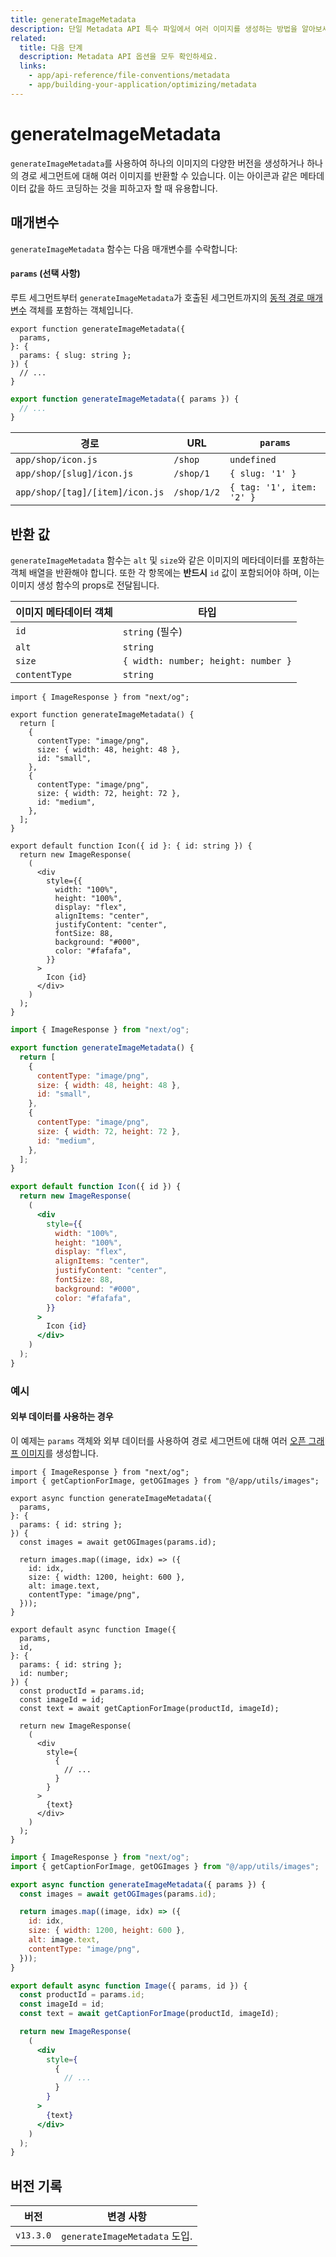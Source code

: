 ```yaml
---
title: generateImageMetadata
description: 단일 Metadata API 특수 파일에서 여러 이미지를 생성하는 방법을 알아보세요.
related:
  title: 다음 단계
  description: Metadata API 옵션을 모두 확인하세요.
  links:
    - app/api-reference/file-conventions/metadata
    - app/building-your-application/optimizing/metadata
---
```


# generateImageMetadata

`generateImageMetadata`를 사용하여 하나의 이미지의 다양한 버전을 생성하거나 하나의 경로 세그먼트에 대해 여러 이미지를 반환할 수 있습니다. 이는 아이콘과 같은 메타데이터 값을 하드 코딩하는 것을 피하고자 할 때 유용합니다.

## 매개변수

`generateImageMetadata` 함수는 다음 매개변수를 수락합니다:

#### `params` (선택 사항)

루트 세그먼트부터 `generateImageMetadata`가 호출된 세그먼트까지의 [동적 경로 매개변수](/docs/app/building-your-application/routing/dynamic-routes) 객체를 포함하는 객체입니다.

```tsx filename="icon.tsx" switcher
export function generateImageMetadata({
  params,
}: {
  params: { slug: string };
}) {
  // ...
}
```

```jsx filename="icon.js" switcher
export function generateImageMetadata({ params }) {
  // ...
}
```

| 경로                            | URL         | `params`                  |
| ------------------------------- | ----------- | ------------------------- |
| `app/shop/icon.js`              | `/shop`     | `undefined`               |
| `app/shop/[slug]/icon.js`       | `/shop/1`   | `{ slug: '1' }`           |
| `app/shop/[tag]/[item]/icon.js` | `/shop/1/2` | `{ tag: '1', item: '2' }` |

## 반환 값

`generateImageMetadata` 함수는 `alt` 및 `size`와 같은 이미지의 메타데이터를 포함하는 객체 배열을 반환해야 합니다. 또한 각 항목에는 **반드시** `id` 값이 포함되어야 하며, 이는 이미지 생성 함수의 props로 전달됩니다.

| 이미지 메타데이터 객체 | 타입                                |
| ---------------------- | ----------------------------------- |
| `id`                   | `string` (필수)                     |
| `alt`                  | `string`                            |
| `size`                 | `{ width: number; height: number }` |
| `contentType`          | `string`                            |

```tsx filename="icon.tsx" switcher
import { ImageResponse } from "next/og";

export function generateImageMetadata() {
  return [
    {
      contentType: "image/png",
      size: { width: 48, height: 48 },
      id: "small",
    },
    {
      contentType: "image/png",
      size: { width: 72, height: 72 },
      id: "medium",
    },
  ];
}

export default function Icon({ id }: { id: string }) {
  return new ImageResponse(
    (
      <div
        style={{
          width: "100%",
          height: "100%",
          display: "flex",
          alignItems: "center",
          justifyContent: "center",
          fontSize: 88,
          background: "#000",
          color: "#fafafa",
        }}
      >
        Icon {id}
      </div>
    )
  );
}
```

```jsx filename="icon.js" switcher
import { ImageResponse } from "next/og";

export function generateImageMetadata() {
  return [
    {
      contentType: "image/png",
      size: { width: 48, height: 48 },
      id: "small",
    },
    {
      contentType: "image/png",
      size: { width: 72, height: 72 },
      id: "medium",
    },
  ];
}

export default function Icon({ id }) {
  return new ImageResponse(
    (
      <div
        style={{
          width: "100%",
          height: "100%",
          display: "flex",
          alignItems: "center",
          justifyContent: "center",
          fontSize: 88,
          background: "#000",
          color: "#fafafa",
        }}
      >
        Icon {id}
      </div>
    )
  );
}
```

### 예시

#### 외부 데이터를 사용하는 경우

이 예제는 `params` 객체와 외부 데이터를 사용하여 경로 세그먼트에 대해 여러 [오픈 그래프 이미지](/docs/app/api-reference/file-conventions/metadata/opengraph-image)를 생성합니다.

```tsx filename="app/products/[id]/opengraph-image.tsx" switcher
import { ImageResponse } from "next/og";
import { getCaptionForImage, getOGImages } from "@/app/utils/images";

export async function generateImageMetadata({
  params,
}: {
  params: { id: string };
}) {
  const images = await getOGImages(params.id);

  return images.map((image, idx) => ({
    id: idx,
    size: { width: 1200, height: 600 },
    alt: image.text,
    contentType: "image/png",
  }));
}

export default async function Image({
  params,
  id,
}: {
  params: { id: string };
  id: number;
}) {
  const productId = params.id;
  const imageId = id;
  const text = await getCaptionForImage(productId, imageId);

  return new ImageResponse(
    (
      <div
        style={
          {
            // ...
          }
        }
      >
        {text}
      </div>
    )
  );
}
```

```jsx filename="app/products/[id]/opengraph-image.js" switcher
import { ImageResponse } from "next/og";
import { getCaptionForImage, getOGImages } from "@/app/utils/images";

export async function generateImageMetadata({ params }) {
  const images = await getOGImages(params.id);

  return images.map((image, idx) => ({
    id: idx,
    size: { width: 1200, height: 600 },
    alt: image.text,
    contentType: "image/png",
  }));
}

export default async function Image({ params, id }) {
  const productId = params.id;
  const imageId = id;
  const text = await getCaptionForImage(productId, imageId);

  return new ImageResponse(
    (
      <div
        style={
          {
            // ...
          }
        }
      >
        {text}
      </div>
    )
  );
}
```

## 버전 기록

| 버전      | 변경 사항                     |
| --------- | ----------------------------- |
| `v13.3.0` | `generateImageMetadata` 도입. |
